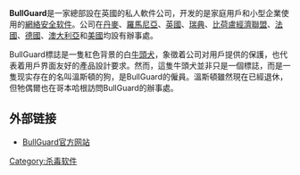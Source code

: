 {{unreferenced|time=2011-12-08T04:10:08+00:00}}
{{Expand |time=2011-12-08T04:18:53+00:00 }}
{{Infobox company|
  company_logo   = [[Image:Logo-bullguard.png|250px]]|
  company_name   = 布格 |
  company_type   = [[私營|私營]]|
  company_slogan = |
  foundation     = 2002年于[[丹麦|丹麦]][[哥本哈根|哥本哈根]] |
  location       = [[英國|英國]][[倫敦|倫敦]]|
  revenue        =  |
  net_income     =  |
  industry       = [[電腦軟件|電腦軟件]] |
  products       = 布格網絡安全防毒軟件<br />布格移動裝置網絡安全防毒軟件<br />布格防毒軟件 <br /> 布格備份軟件|
  operating system = Operating system: Windows 7 / Windows Vista / Windows XP (SP2 minimum)
  homepage       = [http://www.bullguard.com/ www.bullguard.com]
}}

'''BullGuard'''是一家總部設在英國的私人軟件公司，开发的是家庭用戶和小型企業使用的[[網絡安全软件|網絡安全软件]]。公司在[[丹麥|丹麥]]、[[羅馬尼亞|羅馬尼亞]]、[[英國|英國]]、[[瑞典|瑞典]]、[[比荷盧經濟聯盟|比荷盧經濟聯盟]]、[[法國|法國]]、[[德國|德國]]、[[澳大利亞|澳大利亞]]和[[美國|美國]]均設有辦事處。

BullGuard標誌是一隻紅色背景的白[[牛頭犬|牛頭犬]]，象徵着公司对用戶提供的保護，也代表着用戶界面友好的產品設計要求。然而，這隻牛頭犬並非只是一個標誌，而是一隻现实存在的名叫溫斯頓的狗，是BullGuard的僱員。溫斯頓雖然現在已經退休，但牠偶爾也在哥本哈根訪問BullGuard的辦事處。

==外部链接==
* [http://www.bullguard.com/ BullGuard官方网站]{{Wayback|url=http://www.bullguard.com/ |date=20111204101531 }}

{{杀毒软件}}
[[Category:杀毒软件|Category:杀毒软件]]